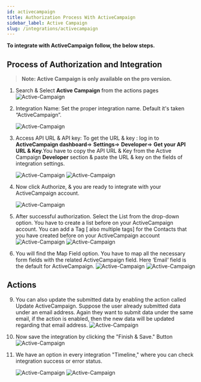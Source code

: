 ```yaml
---
id: activecampaign
title: Authorization Process With ActiveCampaign
sidebar_label: Active Campaign
slug: /integrations/activecampaign
---
```



**To integrate with ActiveCampaign follow, the below steps.**

## Process of Authorization and Integration
> **Note: Active Campaign is only available on the pro version.**

1. Search & Select **Active Campaign** from the actions pages
   <Image
     src="actions/active-campaign/_select-activecampaign"
     alt="Active-Campaign"
     w="1020"
     h="350"
   />

4. Integration Name: Set the proper integration name. Default it's taken “ActiveCampaign”.

   <Image
     src="actions/active-campaign/_integration-name"
     alt="Active-Campaign"
     w="1020"
     h="350"
   />

5. Access API URL & API key: To get the URL & key : log in to **ActiveCampaign dashboard**=> **Settings**=> **Developer**=> **Get your API URL & Key**.You have to copy the API URL & Key from the Active Campaign **Developer** section & paste the URL & key on the fields of integration settings.

   <Image
     src="actions/active-campaign/_activecampaign-api-dashbord"
     alt="Active-Campaign"
     w="1020"
     h="350"
   />
   <Image
     src="actions/active-campaign/_access-uri-and-api-key"
     alt="Active-Campaign"
     w="1020"
     h="350"
   />

6. Now click Authorize, & you are ready to integrate with your ActiveCampaign account.

   <Image
     src="actions/active-campaign/_authorize"
     alt="Active-Campaign"
     w="1020"
     h="350"
   />

7. After successful authorization. Select the List from the drop-down option. You have to create a list before on your ActiveCampaign account. You can add a Tag [ also multiple tags] for the Contacts that you have created before on your ActiveCampaign account
   <Image
     src="actions/active-campaign/_activecampaign-list"
     alt="Active-Campaign"
     w="1020"
     h="350"
   />
   <Image
     src="actions/active-campaign/_activecampaign-tag"
     alt="Active-Campaign"
     w="1020"
     h="350"
   />
8. You will find the Map Field option. You have to map all the necessary form fields with the related ActiveCampaign field. Here ‘Email‘ field is the default for ActiveCampaign.
   <Image
     src="actions/active-campaign/_default-field"
     alt="Active-Campaign"
     w="1020"
     h="350"
   />
   <Image
     src="actions/active-campaign/_field-mapping"
     alt="Active-Campaign"
     w="1020"
     h="350"
   />

## Actions

9. You can also update the submitted data by enabling the action called Update ActiveCampaign. Suppose the user already submitted data under an email address. Again they want to submit data under the same email, if the action is enabled, then the new data will be updated regarding that email address.
   <Image
     src="actions/active-campaign/_update-actions"
     alt="Active-Campaign"
     w="1020"
     h="350"
   />
10. Now save the integration by clicking the "Finish & Save." Button
    <Image
      src="actions/active-campaign/_finish-and-save"
      alt="Active-Campaign"
      w="1020"
      h="350"
    />
11. We have an option in every integration "Timeline," where you can check integration success or error status.
  
    <Image
      src="actions/active-campaign/_integrations-dashbord"
      alt="Active-Campaign"
      w="1020"
      h="350"
    />
    <Image
      src="actions/active-campaign/_timeline"
      alt="Active-Campaign"
      w="1020"
      h="350"
    />
